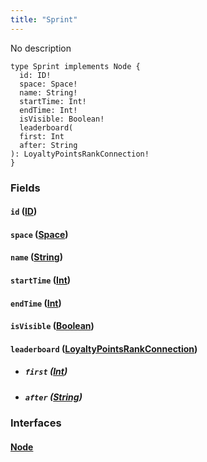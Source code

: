 ```yaml
---
title: "Sprint"
---
```


No description

```
type Sprint implements Node {
  id: ID!
  space: Space!
  name: String!
  startTime: Int!
  endTime: Int!
  isVisible: Boolean!
  leaderboard(
  first: Int
  after: String
): LoyaltyPointsRankConnection!
}

```

### Fields[](#fields "Direct link to heading")

#### `id` ([ID](/developer/graphql-api/references/scalars/id))[](#id-id "Direct link to heading")

#### `space` ([Space](/developer/graphql-api/references/objects/space))[](#space-space "Direct link to heading")

#### `name` ([String](/developer/graphql-api/references/scalars/string))[](#name-string "Direct link to heading")

#### `startTime` ([Int](/developer/graphql-api/references/scalars/int))[](#starttime-int "Direct link to heading")

#### `endTime` ([Int](/developer/graphql-api/references/scalars/int))[](#endtime-int "Direct link to heading")

#### `isVisible` ([Boolean](/developer/graphql-api/references/scalars/boolean))[](#isvisible-boolean "Direct link to heading")

#### `leaderboard` ([LoyaltyPointsRankConnection](/developer/graphql-api/references/objects/loyalty-points-rank-connection))[](#leaderboard-loyaltypointsrankconnection "Direct link to heading")

* ##### `first` ([Int](/developer/graphql-api/references/scalars/int))[](#first-int "Direct link to heading")
* ##### `after` ([String](/developer/graphql-api/references/scalars/string))[](#after-string "Direct link to heading")

### Interfaces[](#interfaces "Direct link to heading")

#### [Node](/developer/graphql-api/references/interfaces/node)[](#node "Direct link to heading")
